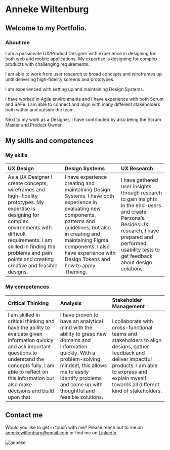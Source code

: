 # Anneke Wiltenburg

## Welcome to my Portfolio.

### About me
I am a passionate UX/Product Designer with experience in designing for both web and mobile applications. My expertise
 is designing for complex products with challenging requirements.

 I am able to work from user research to broad concepts and wireframes up until delivering high-fidelity screens and
 prototypes.

 I am experienced with setting up and maintaining Design Systems.

 I have worked in Agile environments and I have experience with both Scrum and SAFe. I am able to connect and align
 with many different stakeholders both within and outside the team.

 Next to my work as a Designer, I have contributed by also being the Scrum Master and Product Owner.

## My skills and competences

 ### My skills
 |UX Design|Design Systems|UX Research|
 |:--------------------------------|:-------|:-------|
 |As a UX Designer I create concepts, wireframes and high-fidelity prototypes. My expertise is designing for complex environments with difficult requirements. I am skilled in finding the problems and pain points and creating creative and feasible designs. |I have experience creating and maintaining Design Systems. I have both experience in evaluating new components, patterns and guidelines; but also in creating and maintaining Figma components. I also have experience with Design Tokens and how to apply Theming. |I have gathered user insights through research to gain insights in the end-users and create Persona’s. Besides UX research, I have prepared and performed usability tests to get feedback about design solutions. |


### My competences
|Critical Thinking|Analysis|Stakeholder Management|
 |:--------------------------------|:-------|:-------|
 |I am skilled in critical thinking and have the ability to evaluate given information quickly and ask important questions to understand the concepts fully. I am able to reflect on this information but also make decisions and build upon that.|I have proven to have an analytical mind with the ability to grasp new domains and information quickly. With a problem-solving mindset, this allows me to easily identify problems and come up with thoughtful and feasible solutions.|I collaborate with cross-functional teams and stakeholders to align designs, gather feedback and deliver impactful products. I am able to express and explain myself towards all different kind of stakeholders. |



## Contact me
Would you like to get in touch with me? Please reach out to me on annekewiltenburg@gmail.com or find me on
[LinkedIn](https://www.linkedin.com/in/anneke-wiltenburg-892168116/).

 ![anneke](./anneke.png "text on mouseover")


